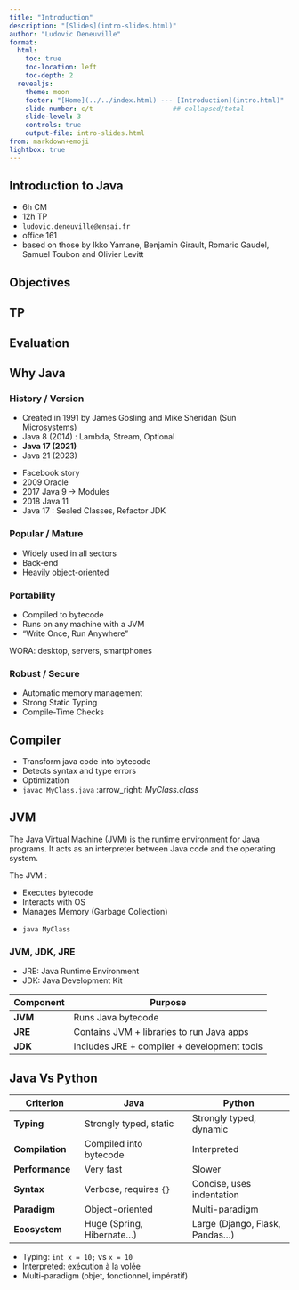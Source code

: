 ```yaml
---
title: "Introduction"
description: "[Slides](intro-slides.html)"
author: "Ludovic Deneuville"
format: 
  html:
    toc: true
    toc-location: left
    toc-depth: 2
  revealjs:
    theme: moon
    footer: "[Home](../../index.html) --- [Introduction](intro.html)"
    slide-number: c/t                    ## collapsed/total
    slide-level: 3
    controls: true
    output-file: intro-slides.html
from: markdown+emoji
lightbox: true
---
```



## Introduction to Java

- 6h CM
- 12h TP
- `ludovic.deneuville@ensai.fr`
- office 161
- based on those by Ikko Yamane, Benjamin Girault, Romaric Gaudel, Samuel Toubon and Olivier Levitt



## Objectives



## TP




## Evaluation



## Why Java

### History / Version

- Created in 1991 by James Gosling and Mike Sheridan (Sun Microsystems)
- Java 8 (2014) : Lambda, Stream, Optional
- **Java 17 (2021)**
- Java 21 (2023)




:::{.notes}
- Facebook story
- 2009 Oracle
- 2017 Java 9 -> Modules
- 2018 Java 11
- Java 17 : Sealed Classes, Refactor JDK
:::

### Popular / Mature

- Widely used in all sectors
- Back-end
- Heavily object-oriented



### Portability

- Compiled to bytecode
- Runs on any machine with a JVM
- "Write Once, Run Anywhere"

:::{.notes}
WORA: desktop, servers, smartphones
:::

### Robust / Secure

- Automatic memory management
- Strong Static Typing
- Compile-Time Checks


## Compiler

- Transform java code into bytecode
- Detects syntax and type errors
- Optimization
- `javac MyClass.java` :arrow_right: *MyClass.class*

## JVM

::: {.callout-note title="Definition"}
The Java Virtual Machine (JVM) is the runtime environment for Java programs. It acts as an interpreter between Java code and the operating system.

The JVM :

- Executes bytecode
- Interacts with OS
- Manages Memory (Garbage Collection)
:::


- `java MyClass`

### JVM, JDK, JRE

- JRE: Java Runtime Environment
- JDK: Java Development Kit

| Component | Purpose                                     |
|-----------|---------------------------------------------|
| **JVM**   | Runs Java bytecode                          |
| **JRE**   | Contains JVM + libraries to run Java apps   |
| **JDK**   | Includes JRE + compiler + development tools |




## Java Vs Python

| **Criterion**     | **Java**                    | **Python**                 |  
|-------------------|-----------------------------|----------------------------|  
| **Typing**        | Strongly typed, static      | Strongly typed, dynamic    |  
| **Compilation**   | Compiled into bytecode      | Interpreted                |  
| **Performance**   | Very fast                   | Slower                     |  
| **Syntax**        | Verbose, requires `{}`      | Concise, uses indentation  |  
| **Paradigm**      | Object-oriented             | Multi-paradigm             |  
| **Ecosystem**     | Huge (Spring, Hibernate...) | Large (Django, Flask, Pandas...) |  


:::{.notes}
- Typing: `int x = 10;` vs `x = 10`
- Interpreted: exécution à la volée
- Multi-paradigm (objet, fonctionnel, impératif)
:::



